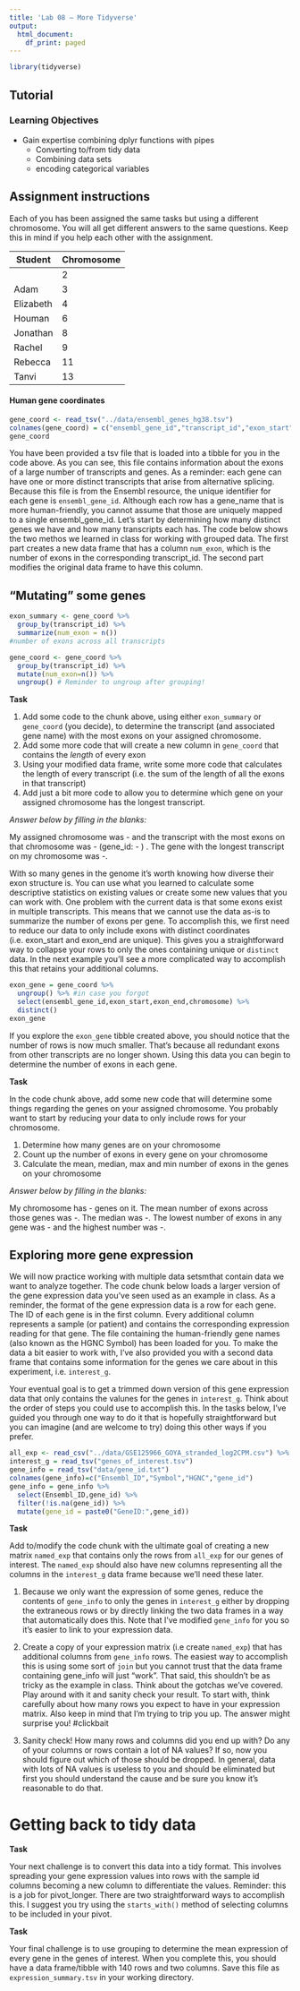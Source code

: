 ```yaml
---
title: 'Lab 08 – More Tidyverse'
output:
  html_document:
    df_print: paged
---
```



```r
library(tidyverse)
```

## Tutorial

### Learning Objectives

- Gain expertise combining dplyr functions with pipes
  - Converting to/from tidy data
  - Combining data sets
  - encoding categorical variables

## Assignment instructions

Each of you has been assigned the same tasks but using a different chromosome. You will all get different answers to the same questions. Keep this in mind if you help each other with the assignment. 

|Student|Chromosome|
|-|-|
||2|
|Adam|3|
|Elizabeth|4|
|Houman|6|
|Jonathan|8|
|Rachel|9|
|Rebecca|11|
|Tanvi|13|


#### Human gene coordinates

```r
gene_coord <- read_tsv("../data/ensembl_genes_hg38.tsv")
colnames(gene_coord) = c("ensembl_gene_id","transcript_id","exon_start","exon_end","chromosome","gene_name","strand","gene_type")
gene_coord
```

You have been provided a tsv file that is loaded into a tibble for you in the code above. As you can see, this file contains information about the exons of a large number of transcripts and genes. As a reminder: each gene can have one or more distinct transcripts that arise from alternative splicing. Because this file is from the Ensembl resource, the unique identifier for each gene is `ensembl_gene_id`. Although each row has a gene_name that is more human-friendly, you cannot assume that those are uniquely mapped to a single ensembl_gene_id. Let's start by determining how many distinct genes we have and how many transcripts each has. The code below shows the two methos we learned in class for working with grouped data. The first part creates a new data frame that has a column `num_exon`, which is the number of exons in the corresponding transcript_id. The second part modifies the original data frame to have this column. 

## "Mutating" some genes

```r
exon_summary <- gene_coord %>% 
  group_by(transcript_id) %>% 
  summarize(num_exon = n())
#number of exons across all transcripts

gene_coord <- gene_coord %>% 
  group_by(transcript_id) %>% 
  mutate(num_exon=n()) %>%
  ungroup() # Reminder to ungroup after grouping!

```

**Task**

1. Add some code to the chunk above, using either `exon_summary` or `gene_coord` (you decide), to determine the transcript (and associated gene name) with the most exons on your assigned chromosome. 
2. Add some more code that will create a new column in `gene_coord` that contains the *length* of every exon
3. Using your modified data frame, write some more code that calculates the length of every transcript (i.e. the sum of the length of all the exons in that transcript)
4. Add just a bit more code to allow you to determine which gene on your assigned chromosome has the longest transcript. 

*Answer below by filling in the blanks:*

My assigned chromosome was - and the transcript with the most exons on that chromosome was - (gene_id: - ) . The gene with the longest transcript on my chromosome was -.


With so many genes in the genome it's worth knowing how diverse their exon structure is. You can use what you learned to calculate some descriptive statistics on existing values or create some new values that you can work with. One problem with the current data is that some exons exist in multiple transcripts. This means that we cannot use the data as-is to summarize the number of exons per gene. To accomplish this, we first need to reduce our data to only include exons with distinct coordinates (i.e. exon_start and exon_end are unique). This gives you a straightforward way to collapse your rows to only the ones containing unique or `distinct` data. In the next example you'll see a more complicated way to accomplish this that retains your additional columns.

```r
exon_gene = gene_coord %>% 
  ungroup() %>% #in case you forgot
  select(ensembl_gene_id,exon_start,exon_end,chromosome) %>% 
  distinct()
exon_gene
```

If you explore the `exon_gene` tibble created above, you should notice that the number of rows is now much smaller. That's because all redundant exons from other transcripts are no longer shown. Using this data you can begin to determine the number of exons in each gene. 

**Task**

In the code chunk above, add some new code that will determine some things regarding the genes on your assigned chromosome. You probably want to start by reducing your data to only include rows for your chromosome. 

1. Determine how many genes are on your chromosome
2. Count up the number of exons in every gene on your chromosome
3. Calculate the mean, median, max and min number of exons in the genes on your chromosome

*Answer below by filling in the blanks:*

My chromosome has - genes on it. The mean number of exons across those genes was -. The median was -. The lowest number of exons in any gene was - and the highest number was -. 

## Exploring more gene expression

We will now practice working with multiple data setsmthat contain data we want to analyze together. The code chunk below loads a larger version of the gene expression data you've seen used as an example in class. As a reminder, the format of the gene expression data is a row for each gene. The ID of each gene is in the first column. Every additional column represents a sample (or patient) and contains the corresponding expression reading for that gene. The file containing the human-friendly gene names (also known as the HGNC Symbol) has been loaded for you. To make the data a bit easier to work with, I've also provided you with a second data frame that contains some information for the genes we care about in this experiment, i.e. `interest_g`. 

Your eventual goal is to get a trimmed down version of this gene expression data that only contains the valunes for the genes in `interest_g`. Think about the order of steps you could use to accomplish this. In the tasks below, I've guided you through one way to do it that is hopefully straightforward but you can imagine (and are welcome to try) doing this other ways if you prefer.

```r
all_exp <- read_csv("../data/GSE125966_GOYA_stranded_log2CPM.csv") %>% rename("gene_id"=1)
interest_g = read_tsv("genes_of_interest.tsv")
gene_info = read_tsv("data/gene_id.txt") 
colnames(gene_info)=c("Ensembl_ID","Symbol","HGNC","gene_id")  
gene_info = gene_info %>% 
  select(Ensembl_ID,gene_id) %>%
  filter(!is.na(gene_id)) %>%
  mutate(gene_id = paste0("GeneID:",gene_id))

```

**Task** 

Add to/modify the code chunk with the ultimate goal of creating a new matrix `named_exp` that contains only the rows from `all_exp` for our genes of interest. The `named_exp` should also have new columns representing all the columns in the `interest_g` data frame because we'll need these later. 

1. Because we only want the expression of some genes, reduce the contents of `gene_info` to only the genes in `interest_g` either by dropping the extraneous rows or by directly linking the two data frames in a way that automatically does this. Note that I've modified `gene_info` for you so it's easier to link to your expression data. 

2. Create a copy of your expression matrix (i.e create `named_exp`) that has additional columns from `gene_info` rows. The easiest way to accomplish this is using some sort of `join` but you cannot trust that the data frame containing gene_info will just "work". That said, this shouldn't be as tricky as the example in class. Think about the gotchas we've covered. Play around with it and sanity check your result. To start with, think carefully about how many rows you expect to have in your expression matrix. Also keep in mind that I'm trying to trip you up. The answer might surprise you! #clickbait

3. Sanity check! How many rows and columns did you end up with? Do any of your columns or rows contain a lot of NA values? If so, now you should figure out which of those should be dropped. In general, data with lots of NA values is useless to you and should be eliminated but first you should understand the cause and be sure you know it's reasonable to do that.

# Getting back to tidy data


**Task** 

Your next challenge is to convert this data into a tidy format. This involves spreading your gene expression values into rows with the sample id columns becoming a new column to differentiate the values. Reminder: this is a job for pivot_longer. There are two straightforward ways to accomplish this. I suggest you try using the `starts_with()` method of selecting columns to be included in your pivot. 


**Task** 

Your final challenge is to use grouping to determine the mean expression of every gene in the genes of interest. When you complete this, you should have a data frame/tibble with 140 rows and two columns. Save this file as `expression_summary.tsv` in your working directory. 


